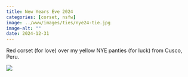 ```yaml
---
title: New Years Eve 2024
categories: [corset, nsfw]
image: ../www/images/ties/nye24-tie.jpg
image-alt: ""
date: 2024-12-31
---
```


Red corset (for love) over my yellow NYE panties (for luck) from Cusco, Peru.

![](../www/images/ties/nye24-tie.jpg)

